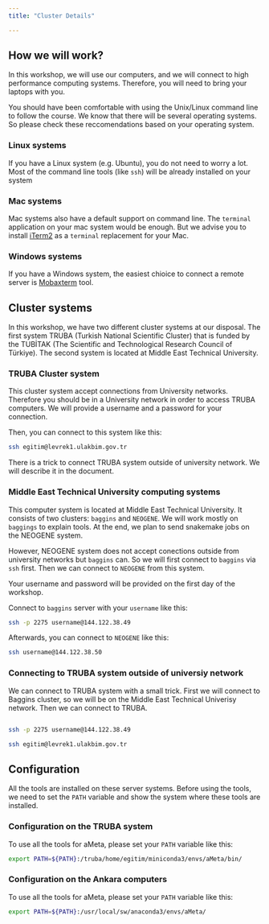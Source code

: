 ```yaml
---
title: "Cluster Details"

--- 
```


## How we will work?

In this workshop, we will use our computers, and we will connect to high performance computing systems. Therefore, you will need to bring your laptops with you. 

You should have been comfortable with using the Unix/Linux command line to follow the course. We know that there will be several operating systems. So please check these reccomendations based on your operating system.

### Linux systems

If you have a Linux system (e.g. Ubuntu), you do not need to worry a lot. Most of the command line tools (like `ssh`) will be already installed on your system

### Mac systems

Mac systems also have a default support on command line. The `terminal` application on your mac system would be enough. But we advise you to install [iTerm2](https://iterm2.com/) as a `terminal` replacement for your Mac.

### Windows systems

If you have a Windows system, the easiest chioice to connect a remote server is [Mobaxterm](https://mobaxterm.mobatek.net) tool.

## Cluster systems

In this workshop, we have two different cluster systems at our disposal. The first system TRUBA (Turkish National Scientific Cluster) that is funded by the TUBİTAK (The Scientific and Technological Research Council of Türkiye). The second system is located at Middle East Technical University.

### TRUBA Cluster system

This cluster system accept connections from University networks. Therefore you should be in a University network in order to access TRUBA computers. We will provide a username and a password for your connection.

Then, you can connect to this system like this:

```bash
ssh egitim@levrek1.ulakbim.gov.tr

```

There is a trick to connect TRUBA system outside of university network. We will describe it in the document.

### Middle East Technical University computing systems

This computer system is located at Middle East Technical University. It consists of two clusters: `baggins` and `NEOGENE`. We will work mostly on `baggings` to explain tools. At the end, we plan to send snakemake jobs on the NEOGENE system.

However, NEOGENE system does not accept conections outside from university networks but `baggins` can. So we will first connect to `baggins` via `ssh` first. Then we can connect to `NEOGENE` from this system.

Your username and password will be provided on the first day of the workshop.

Connect to `baggins` server with your `username` like this:

```bash
ssh -p 2275 username@144.122.38.49

```

Afterwards, you can connect to `NEOGENE` like this:

```bash
ssh username@144.122.38.50
```

### Connecting to TRUBA system outside of universiy network

We can connect to TRUBA system with a small trick. First we will connect to Baggins cluster, so we will be on the Middle East Technical Univerisy network. Then we can connect to TRUBA.

```bash

ssh -p 2275 username@144.122.38.49

ssh egitim@levrek1.ulakbim.gov.tr

```

## Configuration

All the tools are installed on these server systems. Before using the tools, we need to set the `PATH` variable and show the system where these tools are installed.

### Configuration on the TRUBA system

To use all the tools for aMeta, please set your `PATH` variable like this:

```bash
export PATH=${PATH}:/truba/home/egitim/miniconda3/envs/aMeta/bin/

```

### Configuration on the Ankara computers

To use all the tools for aMeta, please set your `PATH` variable like this:

```bash
export PATH=${PATH}:/usr/local/sw/anaconda3/envs/aMeta/

```